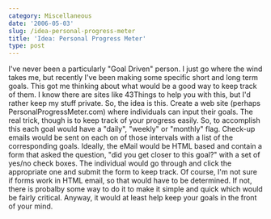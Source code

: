 ```yaml
---
category: Miscellaneous
date: '2006-05-03'
slug: /idea-personal-progress-meter
title: 'Idea: Personal Progress Meter'
type: post
---
```



I've never been a particularly "Goal Driven" person. I just go
where the wind takes me, but recently I've been making some
specific short and long term goals. This got me thinking about what
would be a good way to keep track of them. I know there are sites
like 43Things to help you with this, but I'd rather keep my stuff
private. So, the idea is this. Create a web site (perhaps
PersonalProgressMeter.com) where individuals can input their goals.
The real trick, though is to keep track of your progress easily.
So, to accomplish this each goal would have a "daily", "weekly" or
"monthly" flag. Check-up emails would be sent on each on of those
intervals with a list of the corresponding goals. Ideally, the
eMail would be HTML based and contain a form that asked the
question, "did you get closer to this goal?" with a set of yes/no
check boxes. The individual would go through and click the
appropriate one and submit the form to keep track. Of course, I'm
not sure if forms work in HTML email, so that would have to be
determined. If not, there is probalby some way to do it to make it
simple and quick which would be fairly critical. Anyway, it would
at least help keep your goals in the front of your mind.
